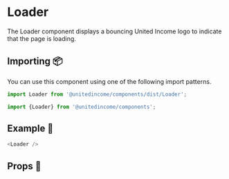 
# Loader

The Loader component displays a bouncing United Income logo to indicate that the page is loading.

## Importing 📦

You can use this component using one of the following import patterns.

```javascript
import Loader from '@unitedincome/components/dist/Loader';
```

```javascript
import {Loader} from '@unitedincome/components';
```

## Example 🚀

<Preview>
  <Loader />
</Preview>

```javascript
<Loader />
```

## Props 🔧

<Props of={Loader} />
